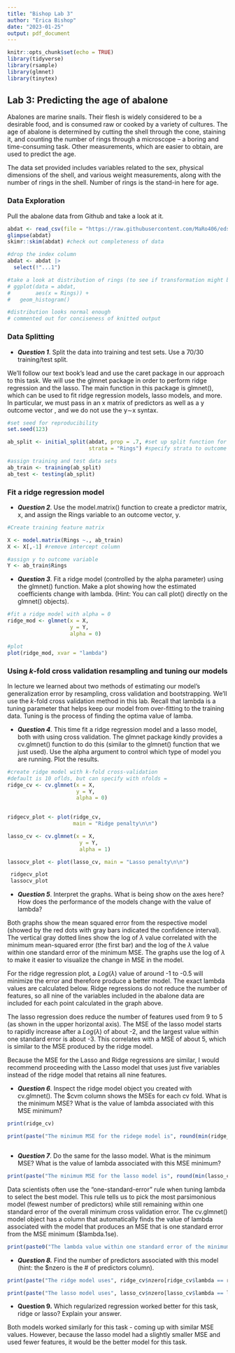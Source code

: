 ```yaml
---
title: "Bishop Lab 3"
author: "Erica Bishop"
date: "2023-01-25"
output: pdf_document
---
```


```r
knitr::opts_chunk$set(echo = TRUE)
library(tidyverse)
library(rsample)
library(glmnet)
library(tinytex)
```

## Lab 3: Predicting the age of abalone

Abalones are marine snails. Their flesh is widely considered to be a desirable food, and is consumed raw or cooked by a variety of cultures. The age of abalone is determined by cutting the shell through the cone, staining it, and counting the number of rings through a microscope -- a boring and time-consuming task. Other measurements, which are easier to obtain, are used to predict the age.

The data set provided includes variables related to the sex, physical dimensions of the shell, and various weight measurements, along with the number of rings in the shell. Number of rings is the stand-in here for age.

### Data Exploration

Pull the abalone data from Github and take a look at it.

```r
abdat <- read_csv(file = "https://raw.githubusercontent.com/MaRo406/eds-232-machine-learning/main/data/abalone-data.csv")
glimpse(abdat)
skimr::skim(abdat) #check out completeness of data

#drop the index column
abdat <- abdat |> 
  select(!"...1")

#take a look at distribution of rings (to see if transformation might be needed)
# ggplot(data = abdat,
#        aes(x = Rings)) +
#   geom_histogram()

#distribution looks normal enough
# commented out for conciseness of knitted output

```

### Data Splitting

-   ***Question 1***. Split the data into training and test sets. Use a 70/30 training/test split.

We'll follow our text book's lead and use the caret package in our approach to this task. We will use the glmnet package in order to perform ridge regression and the lasso. The main function in this package is glmnet(), which can be used to fit ridge regression models, lasso models, and more. In particular, we must pass in an x matrix of predictors as well as a y outcome vector , and we do not use the y∼x syntax.

```r

#set seed for reproducibility
set.seed(123)

ab_split <- initial_split(abdat, prop = .7, #set up split function for 70/30 split
                          strata = "Rings") #specify strata to outcome variable

#assign training and test data sets
ab_train <- training(ab_split)
ab_test <- testing(ab_split)

```

### Fit a ridge regression model

-   ***Question 2***. Use the model.matrix() function to create a predictor matrix, x, and assign the Rings variable to an outcome vector, y.

```r
#Create training feature matrix

X <- model.matrix(Rings ~., ab_train) 
X <- X[,-1] #remove intercept column

#assign y to outcome variable
Y <- ab_train$Rings

```

-   ***Question 3***. Fit a ridge model (controlled by the alpha parameter) using the glmnet() function. Make a plot showing how the estimated coefficients change with lambda. (Hint: You can call plot() directly on the glmnet() objects).

```r
#fit a ridge model with alpha = 0
ridge_mod <- glmnet(x = X,
                    y = Y,
                    alpha = 0)

#plot
plot(ridge_mod, xvar = "lambda")

```

### Using *k*-fold cross validation resampling and tuning our models

In lecture we learned about two methods of estimating our model's generalization error by resampling, cross validation and bootstrapping. We'll use the *k*-fold cross validation method in this lab. Recall that lambda is a tuning parameter that helps keep our model from over-fitting to the training data. Tuning is the process of finding the optima value of lamba.

-   ***Question 4***. This time fit a ridge regression model and a lasso model, both with using cross validation. The glmnet package kindly provides a cv.glmnet() function to do this (similar to the glmnet() function that we just used). Use the alpha argument to control which type of model you are running. Plot the results.

```r

#create ridge model with k-fold cross-validation
#default is 10 oflds, but can specify with nfolds =
ridge_cv <- cv.glmnet(x = X,
                      y = Y,
                      alpha = 0)
                      

ridgecv_plot <- plot(ridge_cv, 
                     main = "Ridge penalty\n\n")

lasso_cv <- cv.glmnet(x = X,
                       y = Y,
                       alpha = 1)

lassocv_plot <- plot(lasso_cv, main = "Lasso penalty\n\n") 

 ridgecv_plot 
 lassocv_plot

```

-   ***Question 5***. Interpret the graphs. What is being show on the axes here? How does the performance of the models change with the value of lambda?

Both graphs show the mean squared error from the respective model (showed by the red dots with gray bars indicated the confidence interval). The vertical gray dotted lines show the log of $\lambda$ value correlated with the minimum mean-squared error (the first bar) and the log of the $\lambda$ value within one standard error of the minimum MSE. The graphs use the log of $\lambda$ to make it easier to visualize the change in MSE in the model.

For the ridge regression plot, a $Log(\lambda)$ value of around -1 to -0.5 will minimize the error and therefore produce a better model. The exact lambda values are calculated below. Ridge regressions do not reduce the number of features, so all nine of the variables included in the abalone data are included for each point calculated in the graph above.

The lasso regression does reduce the number of features used from 9 to 5 (as shown in the upper horizontal axis). The MSE of the lasso model starts to rapidly increase after a $Log(\lambda)$ of about -2, and the largest value within one standard error is about -3. This correlates with a MSE of about 5, which is similar to the MSE produced by the ridge model.

Because the MSE for the Lasso and Ridge regressions are similar, I would recommend proceeding with the Lasso model that uses just five variables instead of the ridge model that retains all nine features.

-   ***Question 6***. Inspect the ridge model object you created with cv.glmnet(). The \$cvm column shows the MSEs for each cv fold. What is the minimum MSE? What is the value of lambda associated with this MSE minimum?

```r

print(ridge_cv)

print(paste("The minimum MSE for the ridege model is", round(min(ridge_cv$cvm), 2), "and the corresponding lambda value is", round(ridge_cv$lambda.min, 2)))



```

-   ***Question 7***. Do the same for the lasso model. What is the minimum MSE? What is the value of lambda associated with this MSE minimum?

```r

print(paste("The minimum MSE for the lasso model is", round(min(lasso_cv$cvm), 2), "and the corresponding lambda value is about", round(lasso_cv$lambda.min, 3)))

```

Data scientists often use the "one-standard-error" rule when tuning lambda to select the best model. This rule tells us to pick the most parsimonious model (fewest number of predictors) while still remaining within one standard error of the overall minimum cross validation error. The cv.glmnet() model object has a column that automatically finds the value of lambda associated with the model that produces an MSE that is one standard error from the MSE minimum (\$lambda.1se).

```r

print(paste0("The lambda value within one standard error of the minimum MSE for the ridge model is ", round(ridge_cv$lambda.1se, 2), ", and the lambda value within one standard error of the overall minimum MSE for the lasso model is ", round(lasso_cv$lambda.1se, 2)))

```

-   ***Question 8.*** Find the number of predictors associated with this model (hint: the \$nzero is the \# of predictors column).

```r

print(paste("The ridge model uses", ridge_cv$nzero[ridge_cv$lambda == ridge_cv$lambda.1se], "predictors.")) #index to find where number of features corresponds to min lambda

print(paste("The lasso model uses", lasso_cv$nzero[lasso_cv$lambda == lasso_cv$lambda.1se], "predictors."))

```

-   **Question 9.** Which regularized regression worked better for this task, ridge or lasso? Explain your answer.

Both models worked similarly for this task - coming up with similar MSE values. However, because the lasso model had a slightly smaller MSE and used fewer features, it would be the better model for this task.
